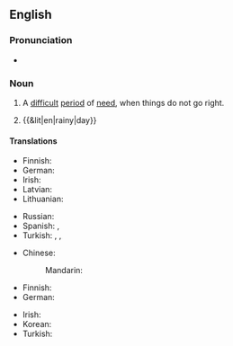 ==English==

===Pronunciation===
* {{audio|en|En-au-rainy day.ogg|Audio (AU)}}

===Noun===
{{en-noun}}

# {{lb|en|idiomatic}} A [[difficult]] [[period]] of [[need]], when things do not go right.
#: {{ux|en|I've kept some money in the bank for a '''rainy day'''.}}
# {{&lit|en|rainy|day}}
#: {{ux|en|'''Rainy days''' and Mondays always get me down.}}

====Translations====
{{trans-top|difficult period of need}}
* Finnish: {{t|fi|[[paha]] [[päivä]]}} {{q|but see {{m|fi|pahan päivän varalle}}}}
* German: {{t|de|schlechte Zeiten|f-p}}
* Irish: {{t|ga|cos thinn|f}}
* Latvian: {{t|lv|nebalta diena}}
* Lithuanian: {{t|lt|juoda diena|f}}
{{trans-mid}}
* Russian: {{t+|ru|чёрный день|m}} {{qualifier|black day}}
* Spanish: {{t|es|vacas flacas}}, {{t|es|cuando vienen mal dadas}}
* Turkish: {{t|tr|zor gün}}, {{t|tr|kötü gün}}, {{t+|tr|kara gün}}
{{trans-bottom}}

{{trans-top|literal usage}}
* Chinese:
*: Mandarin: {{t+|cmn|雨天|tr=yǔtiān}}
* Finnish: {{t|fi|sadepäivä}}
* German: {{t+|de|Regentag|m}}
{{trans-mid}}
* Irish: {{t|ga|lá báistí|m}}
* Korean: {{t|ko|비오는 날}}
* Turkish: {{t|tr|yağmurlu gün}}
{{trans-bottom}}